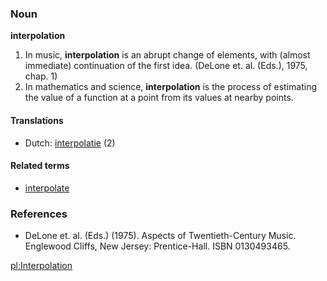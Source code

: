 ===Noun===
'''interpolation'''

#In music, '''interpolation''' is an abrupt change of elements, with (almost immediate) continuation of the first idea. (DeLone et. al. (Eds.), 1975, chap. 1)
#In mathematics and science, '''interpolation''' is the process of estimating the value of a function at a point from its values at nearby points.

====Translations====
*Dutch: [[interpolatie]] (2)

====Related terms====
*[[interpolate]]

===References===
*DeLone et. al. (Eds.) (1975). Aspects of Twentieth-Century Music. Englewood Cliffs, New Jersey: Prentice-Hall. ISBN 0130493465.

[[pl:Interpolation]]